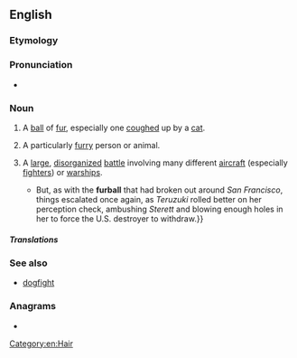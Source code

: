 ==English==

===Etymology===
{{compound|en|fur|ball}}

===Pronunciation===
* {{audio|en|En-au-furball.ogg|Audio (AU)}}

===Noun===
{{en-noun}}

# A [[ball]] of [[fur]], especially one [[cough]]ed up by a [[cat]].
# {{lb|en|informal}} A particularly [[furry]] person or animal.
# {{lb|en|military|aviation|nautical|slang}} A [[large]], [[disorganized]] [[battle]] involving many different [[aircraft]] (especially [[fighter]]s) or [[warship]]s.
#* {{quote-av|en|author=Drachinifel|title=Guadalcanal Campaign - The Big Night Battle: Night 1 (IJN 3(?) : 2 USN)|date=10 March 2021|url=https://www.youtube.com/watch?v=Em_PuLURII4|archiveurl=https://web.archive.org/web/20221107014435/https://www.youtube.com/watch?v=Em_PuLURII4|archivedate=7 November 2022|accessdate=6 November 2022|time=22:21|text={{...|Two more U.S. Navy destroyers, ''Aaron Ward'' and ''Sterett'', had become detached after the latter had taken raking fire from a number of ships near ''Hiei'', but they found the equally-lost ''Yudachi'', which failed to spot them in time and was raked by 5-inch shells and everything else the two destroyers could throw at it for its trouble, leaving the Japanese destroyer mortally wounded and abandoned.  }}But, as with the '''furball''' that had broken out around ''San Francisco'', things escalated once again, as ''Teruzuki'' rolled better on her perception check, ambushing ''Sterett'' and blowing enough holes in her to force the U.S. destroyer to withdraw.}}

=====Translations=====
{{trans-see|coughed-up ball of fur|hairball}}
{{trans-top|furry person or animal}}
{{trans-mid}}
{{trans-bottom}}
{{trans-top|large, disorganized battle}}
{{trans-bottom}}

===See also===
* [[dogfight]]

===Anagrams===
* {{anagrams|en|a=abfllru|full bar}}

[[Category:en:Hair]]